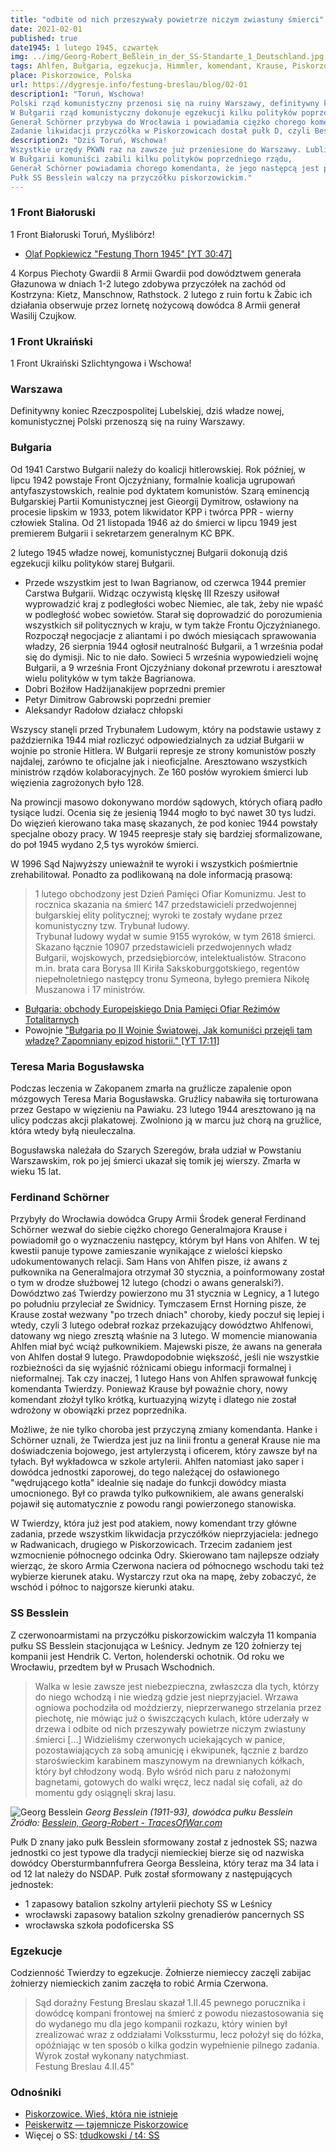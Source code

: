 ```yaml
---
title: "odbite od nich przeszywały powietrze niczym zwiastuny śmierci"
date: 2021-02-01
published: true
date1945: 1 lutego 1945, czwartek
img: ../img/Georg-Robert_Beßlein_in_der_SS-Standarte_1_Deutschland.jpg
tags: Ahlfen, Bułgaria, egzekucja, Himmler, komendant, Krause, Piskorzowice, SS, Waffen-SS, Warszawa
place: Piskorzowice, Polska
url: https://dygresje.info/festung-breslau/blog/02-01
description1: "Toruń, Wschowa!
Polski rząd komunistyczny przenosi się na ruiny Warszawy, definitywny koniec Rzeczpospolitej Lubelskiej (istniała od 2 sierpnia 1944).
W Bułgarii rząd komunistyczny dokonuje egzekucji kilku polityków poprzedniego rządu,
Generał Schörner przybywa do Wrocławia i powiadamia ciężko chorego komendanta, że wyznaczony jest następca: pułkownik Hans von Ahlfen, saper i oficer frontowy, dowódca oddziału zaporowego z Wędrującego kotła.
Zadanie likwidacji przyczółka w Piskorzowicach dostał pułk D, czyli Besslein, składający się z SS."
description2: "Dziś Toruń, Wschowa!
Wszystkie urzędy PKWN raz na zawsze już przeniesione do Warszawy. Lublin znowu jest tylko ośrodkiem regionalnym.
W Bułgarii komuniści zabili kilku polityków poprzedniego rządu,
Generał Schörner powiadamia chorego komendanta, że jego następcą jest pułkownik Hans von Ahlfen.
Pułk SS Besslein walczy na przyczółku piskorzowickim."
---
```


### 1 Front Białoruski

1 Front Białoruski Toruń, Myślibórz!

- [Olaf Popkiewicz "Festung Thorn 1945" [YT 30:47]](https://www.youtube.com/watch?v=1D0wY46a9Bg)

4 Korpus Piechoty Gwardii 8 Armii Gwardii pod dowództwem generała Głazunowa w dniach 1-2 lutego zdobywa przyczółek na zachód od Kostrzyna: Kietz, Manschnow, Rathstock. 2 lutego z ruin fortu k Żabic ich działania obserwuje przez lornetę nożycową dowódca 8 Armii generał Wasilij Czujkow.

### 1 Front Ukraiński

1 Front Ukraiński Szlichtyngowa i Wschowa!

### Warszawa

Definitywny koniec Rzeczpospolitej Lubelskiej, dziś władze nowej, komunistycznej Polski przenoszą się na ruiny Warszawy.

### Bułgaria

Od 1941 Carstwo Bułgarii należy do koalicji hitlerowskiej. Rok później, w lipcu 1942 powstaje Front Ojczyźniany, formalnie koalicja ugrupowań antyfaszystowskich, realnie pod dyktatem komunistów. Szarą eminencją Bułgarskiej Partii Komunistycznej jest Gieorgij Dymitrow, osławiony na procesie lipskim w 1933, potem likwidator KPP i twórca PPR - wierny człowiek Stalina. Od 21 listopada 1946 aż do śmierci w lipcu 1949 jest premierem Bułgarii i sekretarzem generalnym KC BPK.

2 lutego 1945 władze nowej, komunistycznej Bułgarii dokonują dziś egzekucji kilku polityków starej Bułgarii.

- Przede wszystkim jest to Iwan Bagrianow, od czerwca 1944 premier Carstwa Bułgarii. Widząc oczywistą klęskę III Rzeszy usiłował wyprowadzić kraj z podległości wobec Niemiec, ale tak, żeby nie wpaść w podległość wobec sowietów. Starał się doprowadzić do porozumienia wszystkich sił politycznych w kraju, w tym także Frontu Ojczyźnianego. Rozpoczął negocjacje z aliantami i po dwóch miesiącach sprawowania władzy, 26 sierpnia 1944 ogłosił neutralność Bułgarii, a 1 września podał się do dymisji. Nic to nie dało. Sowieci 5 września wypowiedzieli wojnę Bułgarii, a 9 września Front Ojczyźniany dokonał przewrotu i aresztował wielu polityków w tym także Bagrianowa.
- Dobri Bożiłow Hadżijanakijew poprzedni premier
- Petyr Dimitrow Gabrowski poprzedni premier
- Aleksandyr Radołow działacz chłopski

Wszyscy stanęli przed Trybunałem Ludowym, który na podstawie ustawy z października 1944 miał rozliczyć odpowiedzialnych za udział Bułgarii w wojnie po stronie Hitlera. W Bułgarii represje ze strony komunistów poszły najdalej, zarówno te oficjalne jak i nieoficjalne. Aresztowano wszystkich ministrów rządów kolaboracyjnych. Ze 160 posłów  wyrokiem śmierci lub więzienia zagrożonych było 128.

Na prowincji masowo dokonywano mordów sądowych, których ofiarą padło tysiące ludzi. Ocenia się że jesienią 1944 mogło to być nawet 30 tys ludzi. Do więzień kierowano taka masę skazanych, że pod koniec 1944 powstały specjalne obozy pracy. W 1945 reepresje stały się bardziej sformalizowane, do poł 1945 wydano 2,5 tys wyroków śmierci.

W 1996 Sąd Najwyższy unieważnił te wyroki i wszystkich pośmiertnie zrehabilitował. Ponadto za podlikowaną na dole informacją prasową:
>1 lutego obchodzony jest Dzień Pamięci Ofiar Komunizmu. Jest to rocznica skazania na śmierć 147 przedstawicieli przedwojennej bułgarskiej elity politycznej; wyroki te zostały wydane przez komunistyczny tzw. Trybunał ludowy.<br />
>Trybunał ludowy wydał w sumie 9155 wyroków, w tym 2618 śmierci. Skazano łącznie 10907 przedstawicieli przedwojennych władz Bułgarii, wojskowych, przedsiębiorców, intelektualistów. Stracono m.in. brata cara Borysa III Kiriła Sakskoburggotskiego, regentów niepełnoletniego następcy tronu Symeona, byłego premiera Nikołę Muszanowa i 17 ministrów.

- [Bułgaria: obchody Europejskiego Dnia Pamięci Ofiar Reżimów Totalitarnych](https://dzieje.pl/aktualnosci/bulgaria-obchody-europejskiego-dnia-pamieci-ofiar-rezimow-totalitarnych)
- Powojnie ["Bułgaria po II Wojnie Światowej. Jak komuniści przejęli tam władzę? Zapomniany epizod historii." [YT 17:11]](https://www.youtube.com/watch?v=_vLeLAwXeQw)

### Teresa Maria Bogusławska

Podczas leczenia w Zakopanem zmarła na gruźlicze zapalenie opon mózgowych Teresa Maria Bogusławska. Gruźlicy nabawiła się torturowana przez Gestapo w więzieniu na Pawiaku. 23 lutego 1944 aresztowano ją na ulicy podczas akcji plakatowej. Zwolniono ją w marcu już chorą na gruźlice, która wtedy byłą nieuleczalna.

Bogusławska należała do Szarych Szeregów, brała udział w Powstaniu Warszawskim, rok po jej śmierci ukazał się tomik jej wierszy. Zmarła w wieku 15 lat.

### Ferdinand Schörner

Przybyły do Wrocławia dowódca Grupy Armii Środek generał Ferdinand Schörner wezwał do siebie ciężko chorego Generalmajora Krause i powiadomił go o wyznaczeniu następcy, którym był Hans von Ahlfen. W tej kwestii panuje typowe zamieszanie wynikające z wielości kiepsko udokumentowanych relacji. Sam Hans von Ahlfen pisze, iż awans z pułkownika na Generalmajora otrzymał 30 stycznia, a poinformowany został o tym w drodze służbowej 12 lutego (chodzi o awans generalski?). Dowództwo zaś Twierdzy powierzono mu 31 stycznia w Legnicy, a 1 lutego po południu przyleciał ze Świdnicy. Tymczasem Ernst Horning pisze, że Krause został wezwany "po trzech dniach" choroby, kiedy poczuł się lepiej i wtedy, czyli 3 lutego odebrał rozkaz przekazujący dowództwo Ahlfenowi, datowany wg niego zresztą właśnie na 3 lutego. W momencie mianowania Ahlfen miał być wciąż pułkownikiem. Majewski pisze, że awans na generała von Ahlfen dostał 9 lutego. Prawdopodobnie większość, jeśli nie wszystkie rozbieżności da się wyjaśnić różnicami obiegu informacji formalnej i nieformalnej. Tak czy inaczej, 1 lutego Hans von Ahlfen sprawował funkcję komendanta Twierdzy. Ponieważ Krause był poważnie chory, nowy komendant złożył tylko krótką, kurtuazyjną wizytę i dlatego nie został wdrożony w obowiązki przez poprzednika.

Możliwe, że nie tylko choroba jest przyczyną zmiany komendanta. Hanke i Schörner uznali, że Twierdza jest juz na linii frontu a generał Krause nie ma doświadczenia bojowego, jest artylerzystą i oficerem, który zawsze był na tyłach. Był wykładowca w szkole artylerii. Ahlfen natomiast jako saper i dowódca jednostki zaporowej, do tego należącej do osławionego "wędrującego kotła" idealnie się nadaje do funkcji dowódcy miasta umocnionego. Był co prawda tylko pułkownikiem, ale awans generalski pojawił się automatycznie z powodu rangi powierzonego stanowiska.

W Twierdzy, która już jest pod atakiem, nowy komendant trzy główne zadania, przede wszystkim likwidacja przyczółków nieprzyjaciela: jednego w Radwanicach, drugiego w Piskorzowicach. Trzecim zadaniem jest wzmocnienie północnego odcinka Odry. Skierowano tam najlepsze odziały wierząc, że skoro Armia Czerwona naciera od północnego wschodu taki też wybierze kierunek ataku. Wystarczy rzut oka na mapę, żeby zobaczyć, że wschód i północ to najgorsze kierunki ataku.

### SS Besslein

Z czerwonoarmistami na przyczółku piskorzowickim walczyła 11 kompania pułku SS Besslein stacjonująca w Leśnicy. Jednym ze 120 żołnierzy tej kompanii jest Hendrik C. Verton, holenderski ochotnik. Od roku we Wrocławiu, przedtem był w Prusach Wschodnich.
>Walka w lesie zawsze jest niebezpieczna, zwłaszcza dla tych, którzy do niego wchodzą i nie wiedzą gdzie jest nieprzyjaciel. Wrzawa ogniowa pochodziła od moździerzy, nieprzerwanego strzelania przez piechotę, nie mówiąc już o świszczących kulach, które uderzały w drzewa i odbite od nich przeszywały powietrze niczym zwiastuny śmierci [...] Widzieliśmy czerwonych uciekających w panice, pozostawiających za sobą amunicję i ekwipunek, łącznie z bardzo staroświeckim karabinem maszynowym na drewnianych kółkach, który był chłodzony wodą. Było wśród nich paru z nałożonymi bagnetami, gotowych do walki wręcz, lecz nadal się cofali, aż do momentu gdy osiągnęli skraj lasu.

![Georg Besslein](../img/Georg-Robert_Beßlein_in_der_SS-Standarte_1_Deutschland.jpg)
*Georg Besslein (1911-93), dowódca pułku Besslein<br />
Źródło: [Besslein, Georg-Robert - TracesOfWar.com](https://www.tracesofwar.com/persons/35563/Besslein-Georg-Robert.htm)*

Pułk D znany jako pułk Besslein sformowany został z jednostek SS; nazwa jednostki co jest typowe dla tradycji niemieckiej bierze się od nazwiska dowódcy Obersturmbannfufrera Georga Bessleina, który teraz ma 34 lata i od 12 lat należy do NSDAP. Pułk został sformowany z następujących jednostek:

- 1 zapasowy batalion szkolny artylerii piechoty SS w Leśnicy
- wrocławski zapasowy batalion szkolny grenadierów pancernych SS
- wrocławska szkoła podoficerska SS

### Egzekucje

Codzienność Twierdzy to egzekucje. Żołnierze niemieccy zaczęli zabijac żołnierzy niemieckich zanim zaczęła to robić Armia Czerwona.

>Sąd doraźny Festung Breslau skazał 1.II.45 pewnego porucznika i dowódcę kompani frontowej na śmierć z powodu niezastosowania się do wydanego mu dla jego kompanii rozkazu, który winien był zrealizować wraz z oddziałami Volkssturmu, lecz położył się do łóżka, opóźniając w ten sposób o kilka godzin wypełnienie pilnego zadania.<br />
>Wyrok został wykonany natychmiast.<br />
>Festung Breslau 4.II.45"

### Odnośniki

- [Piskorzowice. Wieś, która nie istnieje](http://nieustanne-wedrowanie.pl/niekomercyjny/piskorzowice/)
- [Peiskerwitz — tajemnicze Piskorzowice](https://czasopismo.legeartis.org/2015/05/peiskerwitz-tajemnice-piskorzowic.html)
- Więcej o SS: [tdudkowski / t4: SS](https://github.com/tdudkowski/t4/blob/master/ss.md)
